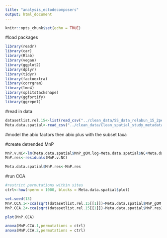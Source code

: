 ```yaml
---
title: "analysis_ectodecomposers"
output: html_document
---
```


```r
knitr::opts_chunk$set(echo = TRUE)
```

#load packages
```r
library(readr)
library(car)
library(Rlab)
library(vegan)
library(ggplot2)
library(dplyr)
library(tidyr)
library(factoextra)
library(corrgram)
library(lme4)
library(splitstackshape)
library(ggfortify)
library(ggrepel)
```

#read in data
```r
datasetlist.rel.15<-list(read_csv("../clean_data/SS_data_relabun_15_2perc.csv"),read_csv("../clean_data/SS_data_relabun_15_3perc.csv"),read_csv("../clean_data/SS_data_relabun_15_4perc.csv"))
Meta.data.spatial<-read_csv("../clean_data/Clean_spatial_study_metadata.csv")
```


#model the abio factors then abio plus with the subset taxa

#create detrended MnP 
```r

MnP.v.NC<-lm(Meta.data.spatial$MnP_gOM.log~Meta.data.spatial$NC+Meta.data.spatial$ph)
MnP.res<-residuals(MnP.v.NC)

Meta.data.spatial$MnP.res<-MnP.res
```

#run CCA
```r
#restrict permutations within sites 
ctrl<-how(nperm = 1000, blocks = Meta.data.spatial$plot)

set.seed(13)
MnP.CCA.1<-cca(sqrt(datasetlist.rel.15[[1]])~Meta.data.spatial$MnP_gOM.log)
MnP.CCA.2<-cca(sqrt(datasetlist.rel.15[[1]])~Meta.data.spatial$MnP.res)

plot(MnP.CCA)

anova(MnP.CCA.1,permutations = ctrl)
anova(MnP.CCA.2,permutations = ctrl)
```



